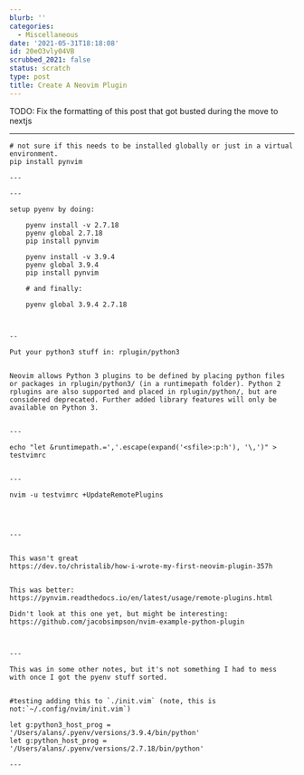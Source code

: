 ```yaml
---
blurb: ''
categories:
  - Miscellaneous
date: '2021-05-31T18:18:08'
id: 20eO3vly04VB
scrubbed_2021: false
status: scratch
type: post
title: Create A Neovim Plugin
---
```


TODO: Fix the formatting of this post that got busted during the move to nextjs

---

```
# not sure if this needs to be installed globally or just in a virtual environment. 
pip install pynvim

---

---

setup pyenv by doing:

    pyenv install -v 2.7.18
    pyenv global 2.7.18
    pip install pynvim

    pyenv install -v 3.9.4
    pyenv global 3.9.4
    pip install pynvim
    
    # and finally:
    
    pyenv global 3.9.4 2.7.18
    
    
    
--

Put your python3 stuff in: rplugin/python3


Neovim allows Python 3 plugins to be defined by placing python files or packages in rplugin/python3/ (in a runtimepath folder). Python 2 rplugins are also supported and placed in rplugin/python/, but are considered deprecated. Further added library features will only be available on Python 3.


---

echo "let &runtimepath.=','.escape(expand('<sfile>:p:h'), '\,')" > testvimrc


--- 

nvim -u testvimrc +UpdateRemotePlugins




---


This wasn't great
https://dev.to/christalib/how-i-wrote-my-first-neovim-plugin-357h


This was better:
https://pynvim.readthedocs.io/en/latest/usage/remote-plugins.html

Didn't look at this one yet, but might be interesting:
https://github.com/jacobsimpson/nvim-example-python-plugin



--- 

This was in some other notes, but it's not something I had to mess with once I got the pyenv stuff sorted. 


#testing adding this to `./init.vim` (note, this is not:`~/.config/nvim/init.vim`)

let g:python3_host_prog = '/Users/alans/.pyenv/versions/3.9.4/bin/python'
let g:python_host_prog = '/Users/alans/.pyenv/versions/2.7.18/bin/python'

---
```
